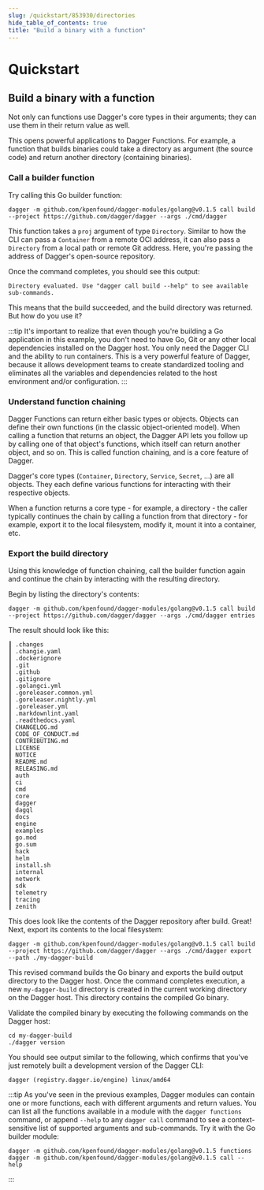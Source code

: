 ```yaml
---
slug: /quickstart/853930/directories
hide_table_of_contents: true
title: "Build a binary with a function"
---
```


# Quickstart


## Build a binary with a function

Not only can functions use Dagger's core types in their arguments; they can use them in their return value as well.

This opens powerful applications to Dagger Functions. For example, a function that builds binaries could take a directory as argument (the source code) and return another directory (containing binaries).

### Call a builder function

Try calling this Go builder function:

```shell
dagger -m github.com/kpenfound/dagger-modules/golang@v0.1.5 call build --project https://github.com/dagger/dagger --args ./cmd/dagger
```

This function takes a `proj` argument of type `Directory`. Similar to how the CLI can pass a `Container` from a remote OCI address, it can also pass a `Directory` from a local path or remote Git address. Here, you're passing the address of Dagger's open-source repository.

Once the command completes, you should see this output:

```shell
Directory evaluated. Use "dagger call build --help" to see available sub-commands.
```

This means that the build succeeded, and the build directory was returned. But how do you use it?

:::tip
It's important to realize that even though you're building a Go application in this example, you don't need to have Go, Git or any other local dependencies installed on the Dagger host. You only need the Dagger CLI and the ability to run containers. This is a very powerful feature of Dagger, because it allows development teams to create standardized tooling and eliminates all the variables and dependencies related to the host environment and/or configuration.
:::

### Understand function chaining

Dagger Functions can return either basic types or objects. Objects can define their own functions (in the classic object-oriented model). When calling a function that returns an object, the Dagger API lets you follow up by calling one of that object's functions, which itself can return another object, and so on. This is called function chaining, and is a core feature of Dagger.

Dagger's core types (`Container`, `Directory`, `Service`, `Secret`, ...) are all objects. They each define various functions for interacting with their respective objects.

When a function returns a core type - for example, a directory - the caller typically continues the chain by calling a function from that directory - for example, export it to the local filesystem, modify it, mount it into a container, etc.

### Export the build directory

Using this knowledge of function chaining, call the builder function again and continue the chain by interacting with the resulting directory.

Begin by listing the directory's contents:

```shell
dagger -m github.com/kpenfound/dagger-modules/golang@v0.1.5 call build --project https://github.com/dagger/dagger --args ./cmd/dagger entries
```

The result should look like this:

```shell
┃ .changes
┃ .changie.yaml
┃ .dockerignore
┃ .git
┃ .github
┃ .gitignore
┃ .golangci.yml
┃ .goreleaser.common.yml
┃ .goreleaser.nightly.yml
┃ .goreleaser.yml
┃ .markdownlint.yaml
┃ .readthedocs.yaml
┃ CHANGELOG.md
┃ CODE_OF_CONDUCT.md
┃ CONTRIBUTING.md
┃ LICENSE
┃ NOTICE
┃ README.md
┃ RELEASING.md
┃ auth
┃ ci
┃ cmd
┃ core
┃ dagger
┃ dagql
┃ docs
┃ engine
┃ examples
┃ go.mod
┃ go.sum
┃ hack
┃ helm
┃ install.sh
┃ internal
┃ network
┃ sdk
┃ telemetry
┃ tracing
┃ zenith
```

This does look like the contents of the Dagger repository after build. Great! Next, export its contents to the local filesystem:

```shell
dagger -m github.com/kpenfound/dagger-modules/golang@v0.1.5 call build --project https://github.com/dagger/dagger --args ./cmd/dagger export --path ./my-dagger-build
```

This revised command builds the Go binary and exports the build output directory to the Dagger host. Once the command completes execution, a new `my-dagger-build` directory is created in the current working directory on the Dagger host. This directory contains the compiled Go binary.

Validate the compiled binary by executing the following commands on the Dagger host:

```shell
cd my-dagger-build
./dagger version
```

You should see output similar to the following, which confirms that you've just remotely built a development version of the Dagger CLI:

```shell
dagger (registry.dagger.io/engine) linux/amd64
```

:::tip
As you've seen in the previous examples, Dagger modules can contain one or more functions, each with different arguments and return values. You can list all the functions available in a module with the `dagger functions` command, or append `--help` to any `dagger call` command to see a context-sensitive list of supported arguments and sub-commands. Try it with the Go builder module:

```shell
dagger -m github.com/kpenfound/dagger-modules/golang@v0.1.5 functions
dagger -m github.com/kpenfound/dagger-modules/golang@v0.1.5 call --help
```
:::
